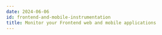 ```yaml
---
date: 2024-06-06
id: frontend-and-mobile-instrumentation
title: Monitor your Frontend web and mobile applications
---
```



<DocCardContainer>

<DocCard
    title="📄️ Web Vitals"
    description="Monitor your application's web vitals using SigNoz"
    href="/docs/frontend-monitoring/web-vitals"
/>

<DocCard
    title="📄️ Swift UI"
    description="Send events from you Swift iOS Mobile App to SigNoz."
    href="/docs/instrumentation/mobile-instrumentation/swiftUi"
/>

<DocCard
    title="📄️ Java"
    description="Send events from you Java Android Mobile App to SigNoz."
    href="/docs/instrumentation/mobile-instrumentation/java"
/>

<DocCard
    title="📄️ Kotlin"
    description="Send events from you Kotlin Android Mobile App to SigNoz."
    href="/docs/instrumentation/mobile-instrumentation/kotlin"
/>

<DocCard
    title="📄️ Flutter"
    description="Send events from you Flutter Android/iOS Mobile App to SigNoz."
    href="/docs/instrumentation/mobile-instrumentation/flutter"
/>

</DocCardContainer>